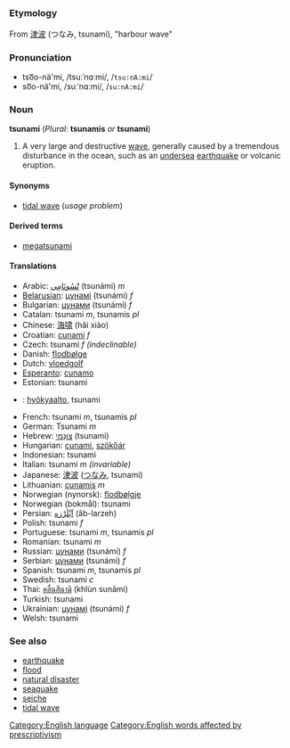 =={{en}}==
[[Category:English language]]
===Etymology===
From {{ja}} [[津波]] (つなみ, tsunami), "harbour wave"

===Pronunciation===
*tso͞o-nä'mi, /tsuːˈnɑːmi/, /<tt>tsu:nA:mi</tt>/
*so͞o-nä'mi, /suːˈnɑːmi/, /<tt>su:nA:mi</tt>/

===Noun===
'''tsunami''' (''Plural:'' '''tsunamis''' ''or'' '''tsunami''')

# A very large and destructive [[wave]], generally caused by a tremendous disturbance in the ocean, such as an [[undersea]] [[earthquake]] or volcanic eruption.

====Synonyms====
*[[tidal wave]] (''usage problem'')

====Derived terms====
*[[megatsunami]]

====Translations====
*Arabic: [[تسونامي|تْسُونَامِي]] (tsunámi) ''m''
*[[Belarusian]]: [[цунамі]] (tsunámi) ''f''
*Bulgarian: [[цунами]] (tsunámi) ''f''
*Catalan: tsunami ''m'', tsunamis ''pl''
*Chinese: [[海啸]] (hǎi xiào)
*Croatian: [[cunami]] ''f''
*Czech: tsunami ''f (indeclinable)''
*Danish: [[flodbølge]]
*Dutch: [[vloedgolf]]
*[[Esperanto]]: [[cunamo]]
*Estonian: tsunami
*{{fi}}: [[hyökyaalto]], tsunami
*French: tsunami ''m'', tsunamis ''pl''
*German: Tsunami ''m''
*Hebrew: [[צונמי|צוּנַמי]] (tsunami)
*Hungarian: [[cunami]], [[szökőár]]
*Indonesian: tsunami
*Italian: tsunami ''m (invariable)''
*Japanese: [[津波]] ([[つなみ]], tsunamí)
*Lithuanian: [[cunamis]] ''m''
*Norwegian (nynorsk): [[flodbølgje]]
*Norwegian (bokmål): tsunami
*Persian: [[ابلرزه|آبْلَرْزه]] (âb-larzeh)
*Polish: tsunami ''f''
*Portuguese: tsunami ''m'', tsunamis ''pl''
*Romanian: tsunami ''m''
*Russian: [[цунами]] (tsunámi) ''f''
*Serbian: [[цунами]] (tsunámi) ''f''
*Spanish: tsunami ''m'', tsunamis ''pl''
*Swedish: tsunami ''c''
*Thai: [[คลื่นสึนามิ]] (khlùn sunāmi)
*Turkish: tsunami
*Ukrainian: [[цунамі]] (tsunámi) ''f''
*Welsh: tsunami

===See also===
*[[earthquake]]
*[[flood]]
*[[natural disaster]]
*[[seaquake]]
*[[seiche]]
*[[tidal wave]]

[[Category:English words affected by prescriptivism]]